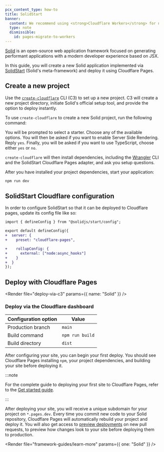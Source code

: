 ```yaml
---
pcx_content_type: how-to
title: SolidStart
banner:
  content: We recommend using <strong>Cloudflare Workers</strong> for new projects. For existing Pages projects, see our <a href="/workers/static-assets/migrate-from-pages/">migration guide</a> and <a href="/workers/static-assets/migrate-from-pages/#compatibility-matrix">compatibility matrix</a>.
  type: note
  dismissible:
    id: pages-migrate-to-workers
---
```



[Solid](https://www.solidjs.com/) is an open-source web application framework focused on generating performant applications with a modern developer experience based on JSX.

In this guide, you will create a new Solid application implemented via [SolidStart](https://start.solidjs.com/getting-started/what-is-solidstart) (Solid's meta-framework) and deploy it using Cloudflare Pages.

## Create a new project

Use the [`create-cloudflare`](https://www.npmjs.com/package/create-cloudflare) CLI (C3) to set up a new project. C3 will create a new project directory, initiate Solid's official setup tool, and provide the option to deploy instantly.

To use `create-cloudflare` to create a new Solid project, run the following command:

<PackageManagers
	type="create"
	pkg="cloudflare@latest"
	args="my-solid-app --framework=solid"
/>

You will be prompted to select a starter. Choose any of the available options. You will then be asked if you want to enable Server Side Rendering. Reply `yes`. Finally, you will be asked if you want to use TypeScript, choose either `yes` or `no`.

`create-cloudflare` will then install dependencies, including the [Wrangler](/workers/wrangler/install-and-update/#check-your-wrangler-version) CLI and the SolidStart Cloudflare Pages adapter, and ask you setup questions.

After you have installed your project dependencies, start your application:

```sh
npm run dev
```

## SolidStart Cloudflare configuration

<Render file="c3-adapter" />

In order to configure SolidStart so that it can be deployed to Cloudflare pages, update its config file like so:

```diff
import { defineConfig } from "@solidjs/start/config";

export default defineConfig({
+  server: {
+    preset: "cloudflare-pages",

+    rollupConfig: {
+      external: ["node:async_hooks"]
+    }
+  }
});
```

<Render file="tutorials-before-you-start" />

<Render file="framework-guides/create-github-repository" />

## Deploy with Cloudflare Pages

<Render file="deploy-via-c3" params={{ name: "Solid" }} />

### Deploy via the Cloudflare dashboard

<Render file="deploy-to-pages-steps-no-preset" />

<div>

| Configuration option | Value           |
| -------------------- | --------------- |
| Production branch    | `main`          |
| Build command        | `npm run build` |
| Build directory      | `dist`          |

</div>

After configuring your site, you can begin your first deploy. You should see Cloudflare Pages installing `npm`, your project dependencies, and building your site before deploying it.

:::note

For the complete guide to deploying your first site to Cloudflare Pages, refer to the [Get started guide](/pages/get-started/).

:::

After deploying your site, you will receive a unique subdomain for your project on `*.pages.dev`.
Every time you commit new code to your Solid repository, Cloudflare Pages will automatically rebuild your project and deploy it. You will also get access to [preview deployments](/pages/configuration/preview-deployments/) on new pull requests, to preview how changes look to your site before deploying them to production.

<Render file="framework-guides/learn-more" params={{ one: "Solid" }} />
